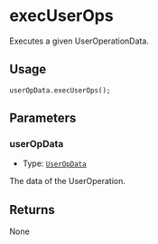 # execUserOps

Executes a given UserOperationData.

## Usage

```solidity copy
userOpData.execUserOps();
```

## Parameters

### userOpData

- Type: [`UserOpData`](/modulekit/glossary/types.mdx#useropdata)

The data of the UserOperation.

## Returns

None
